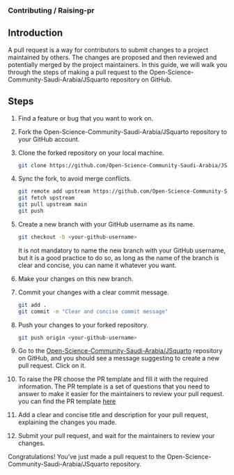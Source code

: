 ### Contributing / Raising-pr

## Introduction
A pull request is a way for contributors to submit changes to a project maintained by others. The changes are proposed and then reviewed and potentially merged by the project maintainers. In this guide, we will walk you through the steps of making a pull request to the Open-Science-Community-Saudi-Arabia/JSquarto repository on GitHub.

## Steps
1. Find a feature or bug that you want to work on.
2. Fork the Open-Science-Community-Saudi-Arabia/JSquarto repository to your GitHub account.
3. Clone the forked repository on your local machine.
    
    ```bash
    git clone https://github.com/Open-Science-Community-Saudi-Arabia/JSquarto
    ```

4. Sync the fork, to avoid merge conflicts.
    
    ```bash
    git remote add upstream https://github.com/Open-Science-Community-Saudi-Arabia/JSquarto 
    git fetch upstream
    git pull upstream main
    git push
    ```

5. Create a new branch with your GitHub username as its name.
    
    ```bash
    git checkout -b <your-github-username>
    ```
It is not mandatory to name the new branch with your GitHub username, but it is a good practice to do so, as long as the name of the branch is clear and concise, you can name it whatever you want.

6. Make your changes on this new branch.
7. Commit your changes with a clear commit message.
    
    ```bash
    git add .
    git commit -m "Clear and concise commit message"
    ```

8. Push your changes to your forked repository.
    
    ```bash
    git push origin <your-github-username>
    ```

9. Go to the [Open-Science-Community-Saudi-Arabia/JSquarto](https://github.com/Open-Science-Community-Saudi-Arabia/JSquarto) repository on GitHub, and you should see a message suggesting to create a new pull request. Click on it.
10. To raise the PR choose the PR template and fill it with the required information. The PR template is a set of questions that you need to answer to make it easier for the maintainers to review your pull request. you can find the PR template [here](https://github.com/Open-Science-Community-Saudi-Arabia/JSquarto/blob/main/.github/PULL_REQUEST_TEMPLATE.md)

11. Add a clear and concise title and description for your pull request, explaining the changes you made.

12. Submit your pull request, and wait for the maintainers to review your changes.

Congratulations! You've just made a pull request to the Open-Science-Community-Saudi-Arabia/JSquarto repository.
